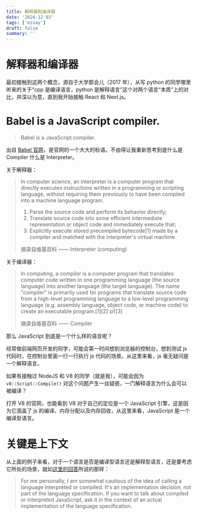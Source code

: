 ```yaml
---
title: 解释器和编译器
date: '2024-12-03'
tags: ['essay']
draft: false
summary: ''
---
```


# 解释器和编译器

最初接触到这两个概念，源自于大学那会儿（2017 年），从写 python 的同学哪里听来的关于“cpp 是编译语言，python 是解释语言”这个对两个语言“本质”上的对比，并深以为意，直到我开始接触 React 和 Next.js。

# Babel is a JavaScript compiler.

> Babel is a JavaScript compiler.

出自 [Babel 官网](https://babeljs.io/)，是官网的一个大大的标语。不由得让我重新思考到底什么是 Compiler 什么是 Interpreter。

关于解释器：

> In computer science, an interpreter is a computer program that directly executes instructions written in a programming or scripting language, without requiring them previously to have been compiled into a machine language program.
>
> 1. Parse the source code and perform its behavior directly;
> 2. Translate source code into some efficient intermediate representation or object code and immediately execute that;
> 3. Explicitly execute stored precompiled bytecode[1] made by a compiler and matched with the interpreter's virtual machine.
>
> 摘录自维基百科 —— Interpreter (computing)

关于编译器：

> In computing, a compiler is a computer program that translates computer code written in one programming language (the source language) into another language (the target language). The name "compiler" is primarily used for programs that translate source code from a high-level programming language to a low-level programming language (e.g. assembly language, object code, or machine code) to create an executable program.[1][2]: p1 [3]
>
> 摘录自维基百科 —— Compiler

那么 JavaScript 到底是一个什么样的语言呢？

经常做前端网页开发的同学，可能会第一时间想到浏览器的控制台，想到测试 js 代码时，在控制台里面一行一行执行 js 代码的场景。从这里来看，js 毫无疑问是一个解释语言。

如果有接触过 NodeJS 和 V8 的同学（就是我），可能会因为 `v8::Script::Compile()` 对这个问题产生一丝疑惑，一门解释语言为什么会可以被编译？

打开 V8 的官网，也能看到 V8 对于自己的定位是一个 JavaScript 引擎，这是因为它涵盖了 js 的编译、内存分配以及内存回收，从这里来看，JavaScript 是一个编译型语言。

# 关键是上下文

从上面的例子来看，对于一个语言是否是编译型语言还是解释型语言，还是要考虑它所处的场景，就如[这里的回答](https://stackoverflow.com/a/9623999)所说的那样：
> For me personally, I am somewhat cautious of the idea of calling a language interpreted or compiled. It's an implementation decision, not part of the language specification. If you want to talk about compiled or interpreted JavaScript, ask it in the context of an actual implementation of the language specification.


